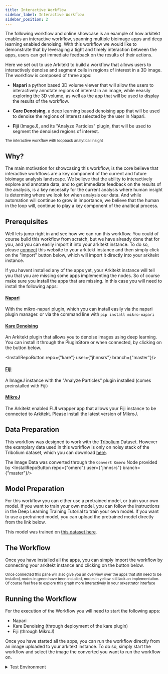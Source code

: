 ```yaml
---
title: Interactive Workflow
sidebar_label: Interactive Workflow
sidebar_position: 2
---
```




The following workflow and online showcase is an example of how arkitekt enables an interactive workflow, spanning multiple bioimage apps and deep learning enabled
denoising. With this workflow we would like to demonstrate that by leveraging a tight and timely interaction between the apps, users can get immediate
feedback on the results of their actions.

Here we set out to use Arkitekt to build a workflow that allows users to interactively denoise and segment cells in regions of interest in a 3D image.
The workflow is composed of three apps: 

- **Napari** a python based 3D volume  viewer that will allow the users to interactively annotate regions of interest in an image, while eeasily exploring
the 3D volume, as well as the app that will be used to display the results of the workflow.

- **Care Denoising**, a deep learning based denoising app that will be used to denoise the regions of interest selected by the user in Napari.

- **Fiji** (ImageJ), and its "Analyze Particles" plugin, that will be used to segment the denoised regions of interest.


<div className="mt-2 p-6">
<Image img={interactive} />

<div className="text-gray-400 mb-2">
<small>The interactive workflow with loopback analytical insight </small>
</div>
</div>

## Why?

The main motivation for showcasing this workflow, is the core believe that interactive workflows are a key component of the current and future bioimage analysis
landscape. We believe that the ability to interactively explore and annotate data, and to get immediate feedback on the results of the analysis, is a key necessity
for the current analysis where human insight is determing where we look for when analysis our data.  And while automation will continue to grow in importance,
we believe that the human in the loop will, continue to play a key component of the analtical process.

## Prerequisites

Well lets jump right in and see how we can run this workflow. You could of course build this workflow from scratch, but we have already done that for you, and
you can easily import it into your arkitekt instance. To do so, please [connect](/docs/apps/) this website to your arkitekt instance and then simply click on the "import" button below,
which will import it directly into your arkitekt instance.

If you havent installed any of the apps yet, your Arkitekt instance will tell you that you are missing some apps implementing the nodes. So of course make sure you
install the apps that are missing. In this case you will need to install the following apps:

#### [Napari](https://napari.org/stable/)

With the mikro-napari plugin, which you can install easily via the napari plugin manager.
or via the command line with `pip install mikro-napari`

#### [Kare Denoising](https://github.com/jhnnsrs/kare)

An Arkitekt plugin that allows you to denoise images using deep learning. You can install it through the PluginStore or when connected, by clicking on the button below.

<InstallRepoButton repo={"kare"} user={"jhnnsrs"} branch={"master"}/>

#### [Fiji](https://imagej.net/Fiji)

A ImageJ instance with the "Analyze Particles" plugin installed (comes preinstalled with Fiji)

#### [MikroJ](https://github.com/jhnnsrs/mikroj)
    
The Arkitekt enabled FIJI wrapper app that allows your Fiji instance to be connected to Arkitekt. Please install 
the latest version of MikroJ.

## Data Preparation

This workflow was designed to work with the [Tribolium](https://publications.mpi-cbg.de/publications-sites/7207/) Dataset. However the examplary data used in this 
workflow is only on noisy stack of the Tribolium dataset, which you can download [here](/demos/noisy_stack.tif).

The Image Data was converted through the `Convert Omero` Node provided by
<InstallRepoButton repo={"omero"} user={"jhnnsrs"} branch={"master"}/>

## Model Preparation 

For this workflow you can either use a pretrained model, or train your own model. If you want to train your own model, you can follow the instructions in the
Deep Learning Training Tutorial to train your own model. If you want to use a pretrained model, you can upload the pretrained model directly from the link below.


<UploadModelButton url={model}/>

This model was trained on [this dataset here](/demos/training.zip).


## The Workflow 

Once you have installed all the apps, you can simply import the workflow by connecting your arkitekt instance and clicking on the button below.


<DisplayWorkflow flow={interactiveAnalysisFlow}/>

<div className="text-gray-400 mb-2">
<small>Once connected this pane will also give you an overview over the apps that still need to be installed, nodes in green have been installed, nodes in yellow still lack an implementation. Of course
feel free to explore this graph more interactively in your orkestrator interface</small>
</div>


## Running the Workflow

For the execution of the Workflow you will need to start the following apps:

- Napari
- Kare Denoising (through deployment of the kare plugin)
- Fiji (through MikroJ)

Once you have started all the apps, you can run the workflow directly from an image uploaded to your arkitekt instance. To do so, simply 
start the workflow and select the image the converted you want to run the workflow on.




<details>
  <summary>Test Environment</summary>
  <div>
    This workflow was tested on the following environments:
    <br/>

    Analysis Computer
        - Intel Core i9 CPU @ 3.70GHz TODO: add GPU
        - Ubuntu 22.04
        - Arkitekt Paper Channel
        - Segmentor Plugin 0.3.1
        - Stdlib Plugin 0.3.6
        - Napari 0.4.17
        - MikroNapari 0.1.60
    
    
  </div>
</details>

